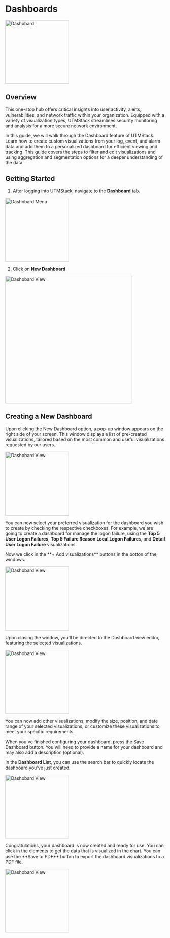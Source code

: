 # Dashboards


<img
  height="200"
  noZoom
  className="block rounded-xl"
  src="/assets/images/dashboards/dashboardPage.png"
  alt="Dashobard"
/>

## Overview
This one-stop hub offers critical insights into user activity, alerts, vulnerabilities, and network traffic within your organization. Equipped with a variety of visualization types, UTMStack streamlines security monitoring and analysis for a more secure network environment.

<Tip>
  In this guide, we will walk through the Dashboard feature of UTMStack. Learn how to create custom visualizations from your log, event, and alarm data and add them to a personalized dashboard for efficient viewing and tracking. This guide covers the steps to filter and edit visualizations and using aggregation and segmentation options for a deeper understanding of the data.
</Tip>

## Getting Started

1. After logging into UTMStack, navigate to the **Dashboard** tab.

<img
  width="200"
  height="200"
  noZoom
  className="block rounded-xl"
  src="/assets/images/dashboards/dashboardmenu.png"
  alt="Dashobard Menu"
/>

2. Click on **New Dashboard**

<img
  height="400"
  className="block rounded-xl"
  src="/assets/images/dashboards/dashboardnewvisualization.png"
  alt="Dashobard View"
/>

## Creating a New Dashboard
Upon clicking the New Dashboard option, a pop-up window appears on the right side of your screen. This window displays a list of pre-created visualizations, tailored based on the most common and useful visualizations requested by our users.

<img
  height="200"
  noZoom
  className="block rounded-xl"
  src="/assets/images/dashboards/visualizationslist.png"
  alt="Dashobard View"
/>

You can now select your preferred visualization for the dashboard you wish to create by checking the respective checkboxes. For example, we are going to create a dashboard for manage the logon failure, using the **Top 5 User Logon Failures**, **Top 5 Failure Reason Local Logon Failure**s, and **Detail User Logon Failure** visualizations.

<Tip>  
  Now we click in the **+ Add visualizations** buttons in the botton of the windows.
</Tip>

<img
  height="200"
  noZoom
  className="block rounded-xl"
  src="/assets/images/dashboards/savevisualizations.png"
  alt="Dashobard View"
/>

<Note>
Upon closing the window, you'll be directed to the Dashboard view editor, featuring the selected visualizations.
</Note>

<img
  height="200"
  noZoom
  className="block rounded-xl"
  src="/assets/images/dashboards/dashboareditorview.png"
  alt="Dashobard View"
/>

You can now add other visualizations, modify the size, position, and date range of your selected visualizations, or customize these visualizations to meet your specific requirements.

When you've finished configuring your dashboard, press the Save Dashboard button. You will need to provide a name for your dashboard and may also add a description (optional).

In the **Dashboard List**, you can use the search bar to quickly locate the dashboard you've just created.

<img
  height="200"
  noZoom
  className="block rounded-xl"
  src="/assets/images/dashboards/mydashboard.png"
  alt="Dashobard View"
/>

<Tip>
  Congratulations, your dashboard is now created and ready for use. You can click in the elements to get the data that is visualized in the chart.
</Tip>

<Tip>
You can use the **Save to PDF** button to export the dashboard visualizations to a PDF file.
</Tip>


<img
  height="200"
  noZoom
  className="block rounded-xl"
  src="/assets/images/dashboards/dashboardview.png"
  alt="Dashobard View"
/>
